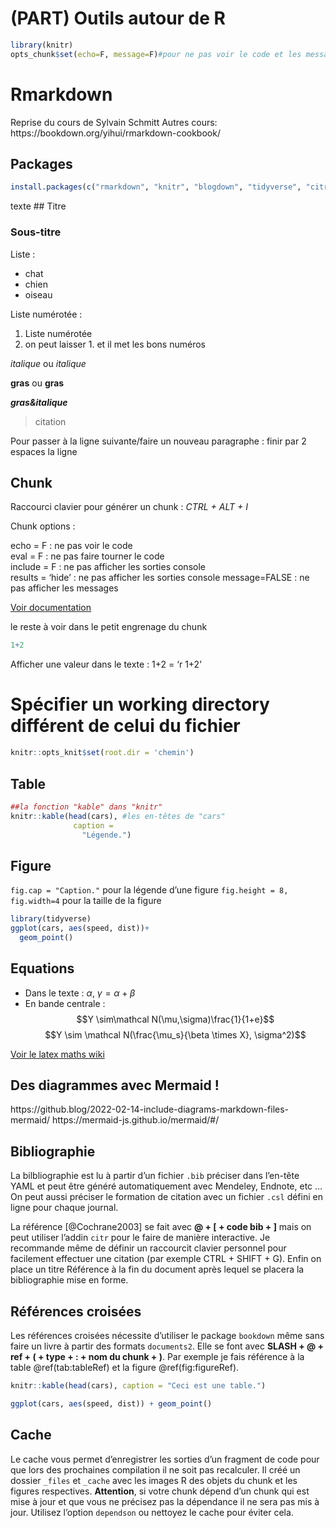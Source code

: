 # (PART) Outils autour de R {-}

```r
library(knitr)
opts_chunk$set(echo=F, message=F)#pour ne pas voir le code et les message pour tout le document
```

# Rmarkdown

Reprise du cours de Sylvain Schmitt
Autres cours:  
https://bookdown.org/yihui/rmarkdown-cookbook/  

## Packages
```r
install.packages(c("rmarkdown", "knitr", "blogdown", "tidyverse", "citr"))
```

texte
## Titre


### Sous-titre

Liste :

* chat
+ chien
- oiseau

Liste numérotée :

1. Liste numérotée
1. on peut laisser 1. et il met les bons numéros

*italique* ou _italique_

**gras** ou __gras__

_**gras&italique**_

> citation

<!--commentaire -->

Pour passer à la ligne suivante/faire un nouveau paragraphe : finir par 2 espaces la ligne  

## Chunk  

Raccourci clavier pour générer un chunk : *CTRL + ALT + I*  

Chunk options :

echo = F : ne pas voir le code  
eval = F : ne pas faire tourner le code  
include = F : ne pas afficher les sorties console  
results = 'hide' : ne pas afficher les sorties console
message=FALSE  : ne pas afficher les messages

[Voir documentation](https://yihui.org/knitr/options/)  


le reste à voir dans le petit engrenage du chunk  
```r
1+2
```

Afficher une valeur dans le texte :
1+2 = 'r 1+2'

# Spécifier un working directory différent de celui du fichier
```r
knitr::opts_knit$set(root.dir = 'chemin')
```


## Table

```r
##la fonction "kable" dans "knitr"
knitr::kable(head(cars), #les en-têtes de "cars"
              caption = 
                "Légende.")
```


## Figure 

`fig.cap = "Caption."` pour la légende d'une figure
`fig.height = 8, fig.width=4` pour la taille de la figure


```r
library(tidyverse)
ggplot(cars, aes(speed, dist))+
  geom_point()
```

## Equations

+ Dans le texte : $\alpha$, $\gamma = \alpha + \beta$
+ En bande centrale :
$$Y \sim\mathcal N(\mu,\sigma)\frac{1}{1+e}$$
$$Y \sim \mathcal N(\frac{\mu_s}{\beta \times X}, \sigma^2)$$

[Voir le latex maths wiki](https://en.wikibooks.org/wiki/LaTeX/Mathematics)

## Des diagrammes avec Mermaid !
https://github.blog/2022-02-14-include-diagrams-markdown-files-mermaid/
https://mermaid-js.github.io/mermaid/#/

## Bibliographie

La bilbliographie est lu à partir d'un fichier `.bib` préciser dans l'en-tête YAML et peut être généré automatiquement avec Mendeley, Endnote, etc ...  
On peut aussi préciser le formation de citation avec un fichier `.csl` défini en ligne pour chaque journal.  

La référence [@Cochrane2003] se fait avec **@ + [ + code bib + ]** mais on peut utiliser l'addin `citr` pour le faire de manière interactive. Je recommande même de définir un raccourcit clavier personnel pour facilement effectuer une citation (par exemple CTRL + SHIFT + G). Enfin on place un titre Référence à la fin du document après lequel se placera la bibliographie mise en forme.

## Références croisées

Les références croisées nécessite d'utiliser le package `bookdown` même sans faire un livre à partir des formats `documents2`. Elle se font avec **SLASH + @ + ref + ( + type + : + nom du chunk + )**. Par exemple je fais référence à la table \@ref(tab:tableRef) et la figure \@ref(fig:figureRef).

```r
knitr::kable(head(cars), caption = "Ceci est une table.")
```

```r
ggplot(cars, aes(speed, dist)) + geom_point()
```

## Cache

Le cache vous permet d'enregistrer les sorties d'un fragment de code pour que lors des prochaines compilation il ne soit pas recalculer. Il créé un dossier `_files`  et `_cache` avec les images R des objets du chunk et les figures respectives. **Attention**, si votre chunk dépend d'un chunk qui est mise à jour et que vous ne précisez pas la dépendance il ne sera pas mis à jour. Utilisez l'option `dependson` ou nettoyez le cache pour éviter cela.

```r
```



